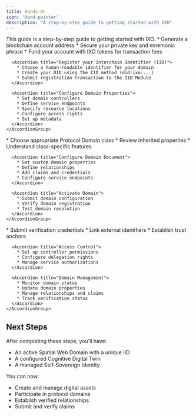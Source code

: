 ```yaml
---
title: Hands-On
icon: 'hand-pointer'
description: "A step-by-step guide to getting started with IXO"
---
```

    
<Tip>
  This guide is a step-by-step guide to getting started with IXO.
</Tip>

<Steps>
  <Step title="Set up your personal Spatial Web Domain">
    <AccordionGroup>
      <Accordion title="Create your IXO Account">
        * Generate a blockchain account address
        * Secure your private key and mnemonic phrase
        * Fund your account with IXO tokens for transaction fees
      </Accordion>
      
      <Accordion title="Register your Interchain Identifier (IID)">
        * Choose a human-readable identifier for your domain
        * Create your DID using the IID method (did:ixo:...)
        * Submit registration transaction to the IID Module
      </Accordion>

      <Accordion title="Configure Domain Properties">
        * Set domain controllers
        * Define service endpoints
        * Specify resource locations
        * Configure access rights
        * Set up metadata
      </Accordion>
    </AccordionGroup>
  </Step>

  <Step title="Initialize your Cognitive Digital Twin">
    <AccordionGroup>
      <Accordion title="Select Domain Class">
        * Choose appropriate Protocol Domain class
        * Review inherited properties
        * Understand class-specific features
      </Accordion>

      <Accordion title="Configure Domain Document">
        * Set custom domain properties
        * Define relationships
        * Add claims and credentials
        * Configure service endpoints
      </Accordion>

      <Accordion title="Activate Domain">
        * Submit domain configuration
        * Verify domain registration
        * Test domain resolution
      </Accordion>
    </AccordionGroup>
  </Step>

  <Step title="Manage your Self-Sovereign Identity">
    <AccordionGroup>
      <Accordion title="Identity Verification">
        * Submit verification credentials
        * Link external identifiers
        * Establish trust anchors
      </Accordion>

      <Accordion title="Access Control">
        * Set up controller permissions
        * Configure delegation rights
        * Manage service authorizations
      </Accordion>

      <Accordion title="Domain Management">
        * Monitor domain status
        * Update domain properties
        * Manage relationships and claims
        * Track verification status
      </Accordion>
    </AccordionGroup>
  </Step>
</Steps>

## Next Steps

After completing these steps, you'll have:
- An active Spatial Web Domain with a unique IID
- A configured Cognitive Digital Twin
- A managed Self-Sovereign Identity

You can now:
- Create and manage digital assets
- Participate in protocol domains
- Establish verified relationships
- Submit and verify claims
